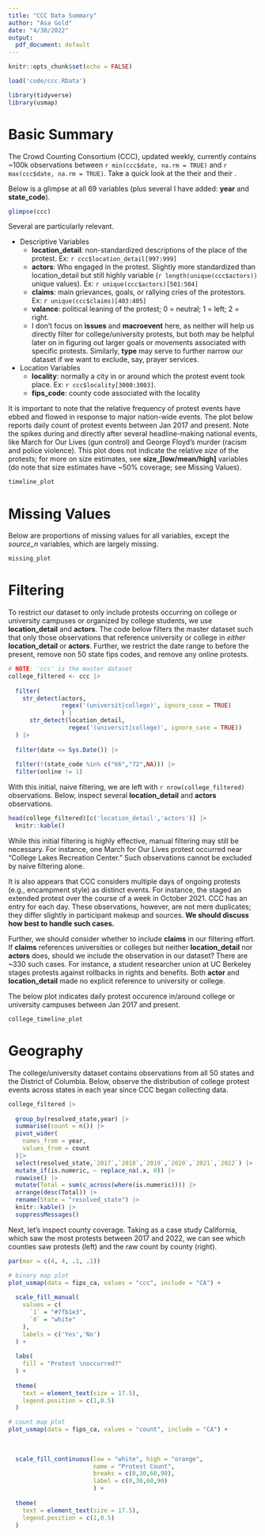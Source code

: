 ```yaml
---
title: "CCC Data Summary"
author: "Asa Gold"
date: "4/30/2022"
output:
  pdf_document: default
---
```


```r
knitr::opts_chunk$set(echo = FALSE)

load('code/ccc.RData')

library(tidyverse)
library(usmap)
```


# Basic Summary

The Crowd Counting Consortium (CCC), updated weekly, currently contains ~100k observations between `r min(ccc$date, na.rm = TRUE)` and `r max(ccc$date, na.rm = TRUE)`. Take a quick look at the their [\underline{GitHub page}](https://github.com/nonviolent-action-lab/crowd-counting-consortium) and their [\underline{website}](https://sites.google.com/view/crowdcountingconsortium/home).

Below is a glimpse at all 69 variables (plus several I have added: **year** and **state_code**).


```r
glimpse(ccc)
```

Several are particularly relevant.

- Descriptive Variables
  - **location_detail**: non-standardized descriptions of the place of the protest. Ex: `r ccc$location_detail[997:999]`
  - **actors**: Who engaged in the protest. Slightly more standardized than location_detail but still highly variable (`r length(unique(ccc$actors))` unique values). Ex: `r unique(ccc$actors)[501:504]`
  - **claims**: main grievances, goals, or rallying cries of the protestors. Ex: `r unique(ccc$claims)[403:405]`
  - **valance**: political leaning of the protest; 0 = neutral; 1 = left; 2 = right. 
  - I don't focus on **issues** and **macroevent** here, as neither will help us directly filter for college/university protests, but both may be helpful later on in figuring out larger goals or movements associated with specific protests. Similarly, **type** may serve to further narrow our dataset if we want to exclude, say, prayer services.
- Location Variables
  - **locality**: normally a city in or around which the protest event took place. Ex: `r ccc$locality[3000:3003]`.
  - **fips_code**: county code associated with the locality


It is important to note that the relative frequency of protest events have ebbed and flowed in response to major nation-wide events. The plot below reports daily count of protest events between Jan 2017 and present. Note the spikes during and directly after several headline-making national events, like March for Our Lives (gun control) and George Floyd's murder (racism and police violence). This plot does not indicate the relative *size* of the protests; for more on size estimates, see **size_[low/mean/high]** variables (do note that size estimates have ~50% coverage; see Missing Values).
 

```r
timeline_plot
```



# Missing Values

Below are proportions of missing values for all variables, except the *source_n* variables, which are largely missing. 

```r
missing_plot
```


# Filtering

To restrict our dataset to only include protests occurring on college or university campuses or organized by college students, we use **location_detail** and **actors**. The code below filters the master dataset such that only those observations that reference university or college in *either* **location_detail** or **actors**. Further, we restrict the date range to before the present, remove non 50 state fips codes, and remove any online protests.

```r
# NOTE: 'ccc' is the master dataset
college_filtered <- ccc |>
  
  filter(
    str_detect(actors,
               regex('(universit|college)', ignore_case = TRUE)
               ) | 
      str_detect(location_detail,
                 regex('(universit|college)', ignore_case = TRUE))
  ) |>
  
  filter(date <= Sys.Date()) |>
  
  filter(!(state_code %in% c("66","72",NA))) |>
  filter(online != 1)
```


With this initial, naive filtering, we are left with `r nrow(college_filtered)` observations. Below, inspect several **location_detail** and **actors** observations.

```r
head(college_filtered)[c('location_detail','actors')] |>
  knitr::kable()
```

While this initial filtering is highly effective, manual filtering may still be necessary. For instance, one March for Our Lives protest occurred near "College Lakes Recreation Center." Such observations cannot be excluded by naive filtering alone.

It is also appears that CCC considers multiple days of ongoing protests (e.g., encampment style) as distinct events. For instance, the [\underline{Atlanta Student Movement}](https://www.ajc.com/education/atlanta-students-protest-for-better-housing-and-more-funding-for-hbcus/OSEVQURN75BE3B3HBBA4ZIYJCE/) staged an extended protest over the course of a week in October 2021. CCC has an entry for each day. These observations, however, are not mere duplicates; they differ slightly in participant makeup and sources. **We should discuss how best to handle such cases.**

Further, we should consider whether to include **claims** in our filtering effort. If **claims** references universities or colleges but neither **location_detail** nor **actors** does, should we include the observation in our dataset? There are ~330 such cases. For instance, a student researcher union at UC Berkeley stages protests against rollbacks in rights and benefits. Both **actor** and **location_detail** made no explicit reference to university or college.


The below plot indicates daily protest occurence in/around college or university campuses between Jan 2017 and present.


```r
college_timeline_plot
```


# Geography

The college/university dataset contains observations from all 50 states and the District of Columbia. Below, observe the distribution of college protest events across states in each year since CCC began collecting data.

```r
college_filtered |>
  
  group_by(resolved_state,year) |>
  summarise(count = n()) |>
  pivot_wider(
    names_from = year,
    values_from = count
  )|>
  select(resolved_state,`2017`,`2018`,`2019`,`2020`,`2021`,`2022`) |>
  mutate_if(is.numeric, ~ replace_na(.x, 0)) |>
  rowwise() |>
  mutate(Total = sum(c_across(where(is.numeric)))) |>
  arrange(desc(Total)) |>
  rename(State = "resolved_state") |>
  knitr::kable() |>
  suppressMessages()
```


Next, let's inspect county coverage. Taking as a case study California, which saw the most protests between 2017 and 2022, we can see which counties saw protests (left) and the raw count by county (right).

```r
par(mar = c(4, 4, .1, .1))

# binary map plot
plot_usmap(data = fips_ca, values = "ccc", include = "CA") +
  
  scale_fill_manual(
    values = c(
      `1` = "#7fb1e3",
      `0` = "white"
    ),
    labels = c('Yes','No')
  ) +
  
  labs(
    fill = "Protest \noccurred?"
  ) +
  
  theme(
    text = element_text(size = 17.5),
    legend.position = c(1,0.5)
  )

# count map plot
plot_usmap(data = fips_ca, values = "count", include = "CA") +
  
  
  
  scale_fill_continuous(low = "white", high = "orange", 
                        name = "Protest Count",
                        breaks = c(0,30,60,90),
                        label = c(0,30,60,90)                     
                        ) +
  
  theme(
    text = element_text(size = 17.5),
    legend.position = c(1,0.5)
  )

```

